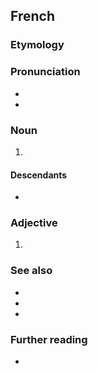 {{also|Japonais}}
==French==

===Etymology===
{{suf|fr|Japon|ais|t1={{l|en|Japan}}|t2={{l|en|-ese}}}}

===Pronunciation===
* {{fr-IPA}}
* {{audio|Fr-japonais.ogg|audio|lang=fr}}

===Noun===
{{fr-noun|m|-}}

# {{l|en|the [[Japanese]] [[language]]}}

====Descendants====
* {{desc|bor=y|rad|Za pô nê}}

===Adjective===
{{fr-adj}}

# {{l|en|Japanese}}

===See also===
* {{l|fr|Japonais}}
* {{l|fr|japonaiserie}}
* {{l|fr|nippon}}

===Further reading===
* {{R:TLFi}}

{{C|fr|Languages|Japan}}